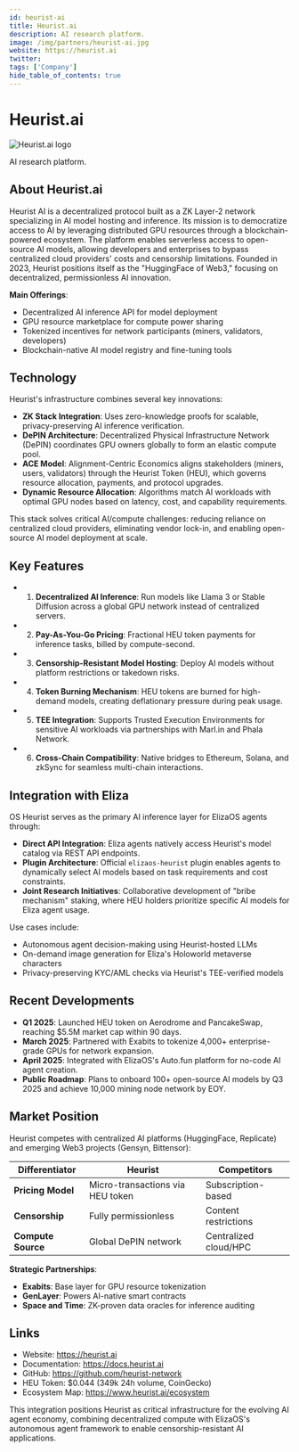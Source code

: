 ```yaml
---
id: heurist-ai
title: Heurist.ai
description: AI research platform.
image: /img/partners/heurist-ai.jpg
website: https://heurist.ai
twitter:
tags: ['Company']
hide_table_of_contents: true
---
```


# Heurist.ai

<div className="partner-logo">
  <img src="/img/partners/heurist-ai.jpg" alt="Heurist.ai logo" />
</div>

AI research platform.

## About Heurist.ai

Heurist AI is a decentralized protocol built as a ZK Layer-2 network specializing in AI model hosting and inference. Its mission is to democratize access to AI by leveraging distributed GPU resources through a blockchain-powered ecosystem. The platform enables serverless access to open-source AI models, allowing developers and enterprises to bypass centralized cloud providers' costs and censorship limitations. Founded in 2023, Heurist positions itself as the "HuggingFace of Web3," focusing on decentralized, permissionless AI innovation.

**Main Offerings**:

- Decentralized AI inference API for model deployment
- GPU resource marketplace for compute power sharing
- Tokenized incentives for network participants (miners, validators, developers)
- Blockchain-native AI model registry and fine-tuning tools

## Technology

Heurist's infrastructure combines several key innovations:

- **ZK Stack Integration**: Uses zero-knowledge proofs for scalable, privacy-preserving AI inference verification.
- **DePIN Architecture**: Decentralized Physical Infrastructure Network (DePIN) coordinates GPU owners globally to form an elastic compute pool.
- **ACE Model**: Alignment-Centric Economics aligns stakeholders (miners, users, validators) through the Heurist Token (HEU), which governs resource allocation, payments, and protocol upgrades.
- **Dynamic Resource Allocation**: Algorithms match AI workloads with optimal GPU nodes based on latency, cost, and capability requirements.

This stack solves critical AI/compute challenges: reducing reliance on centralized cloud providers, eliminating vendor lock-in, and enabling open-source AI model deployment at scale.

## Key Features

- 1. **Decentralized AI Inference**: Run models like Llama 3 or Stable Diffusion across a global GPU network instead of centralized servers.
- 2. **Pay-As-You-Go Pricing**: Fractional HEU token payments for inference tasks, billed by compute-second.
- 3. **Censorship-Resistant Model Hosting**: Deploy AI models without platform restrictions or takedown risks.
- 4. **Token Burning Mechanism**: HEU tokens are burned for high-demand models, creating deflationary pressure during peak usage.
- 5. **TEE Integration**: Supports Trusted Execution Environments for sensitive AI workloads via partnerships with Marl.in and Phala Network.
- 6. **Cross-Chain Compatibility**: Native bridges to Ethereum, Solana, and zkSync for seamless multi-chain interactions.

## Integration with Eliza

OS
Heurist serves as the primary AI inference layer for ElizaOS agents through:

- **Direct API Integration**: Eliza agents natively access Heurist's model catalog via REST API endpoints.
- **Plugin Architecture**: Official `elizaos-heurist` plugin enables agents to dynamically select AI models based on task requirements and cost constraints.
- **Joint Research Initiatives**: Collaborative development of "bribe mechanism" staking, where HEU holders prioritize specific AI models for Eliza agent usage.

Use cases include:

- Autonomous agent decision-making using Heurist-hosted LLMs
- On-demand image generation for Eliza's Holoworld metaverse characters
- Privacy-preserving KYC/AML checks via Heurist's TEE-verified models

## Recent Developments

- **Q1 2025**: Launched HEU token on Aerodrome and PancakeSwap, reaching $5.5M market cap within 90 days.
- **March 2025**: Partnered with Exabits to tokenize 4,000+ enterprise-grade GPUs for network expansion.
- **April 2025**: Integrated with ElizaOS's Auto.fun platform for no-code AI agent creation.
- **Public Roadmap**: Plans to onboard 100+ open-source AI models by Q3 2025 and achieve 10,000 mining node network by EOY.

## Market Position

Heurist competes with centralized AI platforms (HuggingFace, Replicate) and emerging Web3 projects (Gensyn, Bittensor):

| **Differentiator** | Heurist                          | Competitors           |
| ------------------ | -------------------------------- | --------------------- |
| **Pricing Model**  | Micro-transactions via HEU token | Subscription-based    |
| **Censorship**     | Fully permissionless             | Content restrictions  |
| **Compute Source** | Global DePIN network             | Centralized cloud/HPC |

**Strategic Partnerships**:

- **Exabits**: Base layer for GPU resource tokenization
- **GenLayer**: Powers AI-native smart contracts
- **Space and Time**: ZK-proven data oracles for inference auditing

## Links

- Website: https://heurist.ai
- Documentation: https://docs.heurist.ai
- GitHub: https://github.com/heurist-network
- HEU Token: $0.044 (349k 24h volume, CoinGecko)
- Ecosystem Map: https://www.heurist.ai/ecosystem

This integration positions Heurist as critical infrastructure for the evolving AI agent economy, combining decentralized compute with ElizaOS's autonomous agent framework to enable censorship-resistant AI applications.
